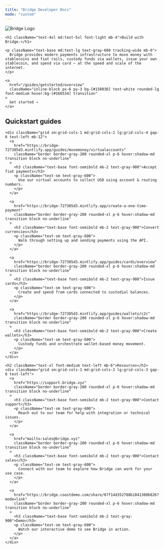 ```yaml
---
title: "Bridge Developer Docs"
mode: "custom"
---
```


<div className="bg-gradient-to-b from-[#d4f2ef] via-[#f7fafc] to-white text-center text-gray-900">
  <div className="max-w-4xl mx-auto px-6 pt-6 pb-4">
    <img
      src="/logo/bridge_logo.png"
      alt="Bridge Logo"
      className="h-10 mb-6 select-none pointer-events-none mx-auto"
      draggable="false"
    />

    <h1 className="text-4xl md:text-5xl font-light mb-4">Build with Bridge.</h1>

    <p className="text-base md:text-lg text-gray-600 tracking-wide mb-8">
      Bridge provides modern payments infrastructure to move money with stablecoins and fiat rails, custody funds via wallets, issue your own stablecoin, and spend via card — at the speed and scale of the internet.
    </p>

    <a
      href="/guides/getstarted/overview"
      className="inline-block px-6 py-3 bg-[#15803D] text-white rounded-lg font-medium hover:bg-[#166534] transition"
    >
      Get started →
    </a>
  </div>
</div>

<div className="bg-white pt-8 pb-12">
  <div className="max-w-6xl mx-auto px-6">
    <h2 className="text-xl font-medium text-left mb-6">Quickstart guides</h2>

    <div className="grid sm:grid-cols-1 md:grid-cols-2 lg:grid-cols-4 gap-6 text-left mb-12">
      <a
        href="https://bridge-727305d3.mintlify.app/guides/movemoney/virtualaccounts"
        className="border border-gray-200 rounded-xl p-6 hover:shadow-md transition block no-underline"
      >
        <h3 className="text-base font-semibold mb-2 text-gray-900">Accept fiat payments</h3>
        <p className="text-sm text-gray-600">
          Use our virtual accounts to collect USD using account & routing numbers.
        </p>
      </a>

      <a
        href="https://bridge-727305d3.mintlify.app/create-a-one-time-payment"
        className="border border-gray-200 rounded-xl p-6 hover:shadow-md transition block no-underline"
      >
        <h3 className="text-base font-semibold mb-2 text-gray-900">Convert currencies</h3>
        <p className="text-sm text-gray-600">
          Walk through setting up and sending payments using the API.
        </p>
      </a>

      <a
        href="https://bridge-727305d3.mintlify.app/guides/cards/overview"
        className="border border-gray-200 rounded-xl p-6 hover:shadow-md transition block no-underline"
      >
        <h3 className="text-base font-semibold mb-2 text-gray-900">Issue cards</h3>
        <p className="text-sm text-gray-600">
          Create and spend from cards connected to custodial balances.
        </p>
      </a>

      <a
        href="https://bridge-727305d3.mintlify.app/guides/wallets/c2c"
        className="border border-gray-200 rounded-xl p-6 hover:shadow-md transition block no-underline"
      >
        <h3 className="text-base font-semibold mb-2 text-gray-900">Create wallets</h3>
        <p className="text-sm text-gray-600">
          Custody funds and orchestrate wallet-based money movement.
        </p>
      </a>
    </div>

    <h2 className="text-xl font-medium text-left mb-6">Resources</h2>
    <div className="grid sm:grid-cols-1 md:grid-cols-2 lg:grid-cols-3 gap-6 text-left">
      <a
        href="https://support.bridge.xyz"
        className="border border-gray-200 rounded-xl p-6 hover:shadow-md transition block no-underline"
      >
        <h3 className="text-base font-semibold mb-2 text-gray-900">Contact support</h3>
        <p className="text-sm text-gray-600">
          Reach out to our team for help with integration or technical issues.
        </p>
      </a>

      <a
        href="mailto:sales@bridge.xyz"
        className="border border-gray-200 rounded-xl p-6 hover:shadow-md transition block no-underline"
      >
        <h3 className="text-base font-semibold mb-2 text-gray-900">Contact sales</h3>
        <p className="text-sm text-gray-600">
          Connect with our team to explore how Bridge can work for your use case.
        </p>
      </a>

      <a
        href="https://bridge.coastdemo.com/share/67f14d352788b1841300b826?mode=link"
        className="border border-gray-200 rounded-xl p-6 hover:shadow-md transition block no-underline"
      >
        <h3 className="text-base font-semibold mb-2 text-gray-900">Demo</h3>
        <p className="text-sm text-gray-600">
          Watch our interactive demo to see Bridge in action.
        </p>
      </a>
    </div>
  </div>
</div>